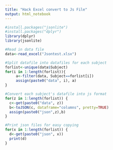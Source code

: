 ```yaml
---
title: "Hack Excel convert to Js File"
output: html_notebook
---
```


```r
#install.packages("jsonlite")
#install.packages("dplyr")
library(dplyr)
library(jsonlite)
```

```r
#Read in data file
data<-read_excel("Jsontest.xlsx")

#Split datafile into datafiles for each subject
forlist<-unique(data$Subject)
for(i in 1:length(forlist)){
     a<-filter(data, Subject==forlist[i])
     assign(paste0("data", i), a)
}

#Convert each subject's datafile into js format
for(z in 1:length(forlist)) {
  c<-get(paste0("data", z))
  b<-toJSON(c, dataframe="columns", pretty=TRUE)
  assign(paste0("json",z),b)
}

#Print json files for easy copying
for(x in 1:length(forlist)) {
  d<-get(paste0("json", x))
  print(d)
}

```